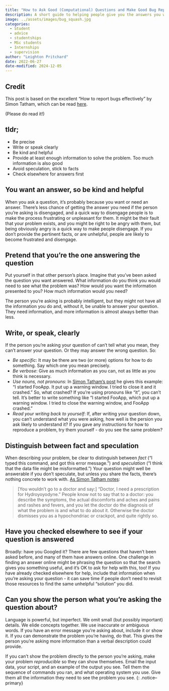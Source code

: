 ```yaml
---
title: "How to Ask Good (Computational) Questions and Make Good Bug Reports"
description: A short guide to helping people give you the answers you want and need.
image: ../assets/images/bug_squash.jpg
categories:
  - Student
  - advice
  - studentships
  - MSc students
  - Internships
  - supervision
author: "Leighton Pritchard"
date: 2022-06-27
date-modified: 2024-12-05
---
```


::: {.callout-tip}
## Credit

This post is based on the excellent "How to report bugs effectively" by Simon Tatham, which can be read [here](https://www.chiark.greenend.org.uk/%7Esgtatham/bugs.html).

(Please do read it!)
:::

::: {.callout-important}
## tldr;

- Be precise
- Write or speak clearly
- Be kind and helpful
- Provide at least enough information to solve the problem. Too much information is also good
- Avoid speculation, stick to facts
- Check elsewhere for answers first
:::

## You want an answer, so be kind and helpful

When you ask a question, it's probably because you want or need an answer. There's less chance of getting the answer you need if the person you're asking is disengaged, and a quick way to disengage people is to make the process frustrating or unpleasant for them. It might be their fault that your problem exists, and you might be right to
be angry with them, but being obviously angry is a quick way to make people disengage. If you don't provide the pertinent facts, or are unhelpful, people are likely to become frustrated and disengage.

## Pretend that you're the one answering the question

Put yourself in that other person's place. Imagine that you've been asked the question you want answered. What information do you think you would need to see what the problem was? How would you want the information presented to you? How much information would you need?

The person you're asking is probably intelligent, but they might not have all the information you do and, without it, be unable to answer your question. They need information, and more information is almost always better than less.

## Write, or speak, clearly

If the person you're asking your question of can't tell what you mean, they can't answer your question. Or they may answer the wrong question. So:

- _Be specific_: It may be there are two (or more) options for how to do something. Say which one you mean precisely.
- _Be verbose_: Give as much information as you can, not as little as you think is necessary.
- _Use nouns, not pronouns_: In [Simon Tatham's post](https://www.chiark.greenend.org.uk/%7Esgtatham/bugs.html) he gives this example: "I started FooApp. It put up a warning window. I tried to close it and it
crashed." So, what crashed? If you're using pronouns like "it", you can't tell. It's better to write something like "I started FooApp, which put up a
warning window. I tried to close the warning window, and FooApp crashed."
- _Read your writing back to yourself_: If, after writing your question down, you can't understand what you were asking, how well is the persion you ask likely to understand it? If you gave any instructions for how to reproduce a problem, try them yourself - do you see the same problem?

## Distinguish between fact and speculation

When describing your problem, be clear to distinguish between _fact_ ("I typed this command, and got this error message.") and _speculation_ ("I think that the data file might be misformatted.") Your question might well be answerable if you don't speculate, but unless you share the facts, there's nothing concrete to work with. [As Simon Tatham notes](https://www.chiark.greenend.org.uk/%7Esgtatham/bugs.html):

> [You wouldn't go to a doctor and say:] "Doctor, I need a prescription for Hydroyoyodyne." People know not to say that to a doctor: you describe the symptoms, the actual discomforts and aches and pains and rashes and fevers, and you let the doctor do the diagnosis of what the problem is and what to do about it. Otherwise the doctor dismisses you as a hypochondriac or crackpot, and quite rightly so.

## Have you checked elsewhere to see if your question is answered

Broadly: have you Googled it? There are few questions that haven't been asked before, and many of them have answers online. One challenge in finding an answer online might be phrasing the question so that the search gives you something useful, and it's OK to ask for help with this, too! If you have already checked elsewhere for help, include that information when you're asking your question - it can save time if people don't need to revisit those resources to find the same unhelpful "solution" you did.

## Can you show the person what you're asking the question about?

Language is powerful, but imperfect. We omit small (but possibly important) details. We elide concepts together. We use inaccurate or ambiguous words. If you have an error message you're asking about, include it or show it. If you can demonstrate the problem you're having, do that. This gives the person you're asking more information than a verbal description could provide.

If you can't show the problem directly to the person you're asking, make your problem _reproducible_ so they can show themselves. Email the input data, your script, and an example of the output you see. Tell them the sequence of commands you ran, and what operating system you use. Give them all the information they need to see the problem you see.
{: .notice--primary}

